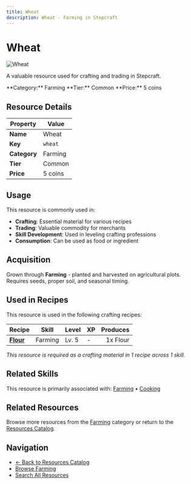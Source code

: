```yaml
---
title: Wheat
description: Wheat - Farming in Stepcraft
---
```


# Wheat

<div className="flex items-start gap-6 mb-8">
  <div className="flex-shrink-0">
    <img src="/assets/resources/farming/wheat.png" alt="Wheat" className="w-24 h-24 border rounded-lg" />
  </div>
  <div className="flex-1">
    <div className="space-y-2">
      <p className="text-lg text-muted-foreground">A valuable resource used for crafting and trading in Stepcraft.</p>
      <div className="flex flex-wrap gap-4 text-sm">
        <span className="px-2 py-1 bg-blue-100 dark:bg-blue-900 rounded-md">
          **Category:** Farming
        </span>
        <span className="px-2 py-1 bg-gray-100 dark:bg-gray-900 rounded-md">
          **Tier:** Common
        </span>
        <span className="px-2 py-1 bg-green-100 dark:bg-green-900 rounded-md">
          **Price:** 5 coins
        </span>
      </div>
    </div>
  </div>
</div>

## Resource Details

| Property | Value |
|----------|-------|
| **Name** | Wheat |
| **Key** | `wheat` |
| **Category** | Farming |
| **Tier** | Common |
| **Price** | 5 coins |


## Usage

This resource is commonly used in:

- **Crafting**: Essential material for various recipes
- **Trading**: Valuable commodity for merchants
- **Skill Development**: Used in leveling crafting professions
- **Consumption**: Can be used as food or ingredient



## Acquisition

Grown through **Farming** - planted and harvested on agricultural plots. Requires seeds, proper soil, and seasonal timing.


## Used in Recipes

This resource is used in the following crafting recipes:

| Recipe | Skill | Level | XP | Produces |
|--------|-------|-------|----|---------:|
| **[Flour](/docs/resources/individual/flour)** | Farming | Lv. 5 | - | 1x Flour |

*This resource is required as a crafting material in 1 recipe across 1 skill.*


## Related Skills

This resource is primarily associated with: [Farming](/docs/skills/individual/farming) • [Cooking](/docs/skills/individual/cooking)

## Related Resources

Browse more resources from the [Farming](/docs/resources#farming) category or return to the [Resources Catalog](/docs/resources).

## Navigation

- [← Back to Resources Catalog](/docs/resources)
- [Browse Farming](/docs/resources#farming)
- [Search All Resources](/search)
